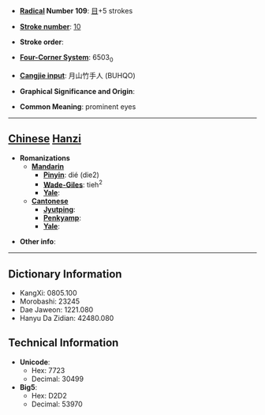 * '''[[Wiktionary:Chinese radical index| Radical]] Number 109''': [[Wiktionary:Chinese radical index 目|目]]+5 strokes

* '''[[Wiktionary:Chinese total strokes index|Stroke number]]''': [[Wiktionary:Chinese total strokes index 10|10]]

* '''Stroke order''': 

* '''[[Wiktionary:Chinese four corner index|Four-Corner System]]''': 6503<sub>0</sub>

* '''[[Wiktionary:Chinese Cangjie index|Cangjie input]]''': 月山竹手人 (BUHQO)

* '''Graphical Significance and Origin''': 

* '''Common Meaning''': prominent eyes

----

== [[Chinese]] [[Hanzi]] ==

* '''Romanizations'''
** '''[[Mandarin]]'''
*** '''[[Pinyin]]''': dié (die2)
*** '''[[Wade-Giles]]''': tieh<sup>2</sup>
*** '''[[Yale]]''': 
** '''[[Cantonese]]'''
*** '''[[Jyutping]]''':
*** '''[[Penkyamp]]''': 
*** '''[[Yale]]''': 

* '''Other info''': 

----

== Dictionary Information ==

* KangXi: 0805.100
* Morobashi: 23245
* Dae Jaweon: 1221.080
* Hanyu Da Zidian: 42480.080

== Technical Information ==

* '''Unicode''':
** Hex: 7723
** Decimal: 30499
* '''Big5''':
** Hex: D2D2
** Decimal: 53970